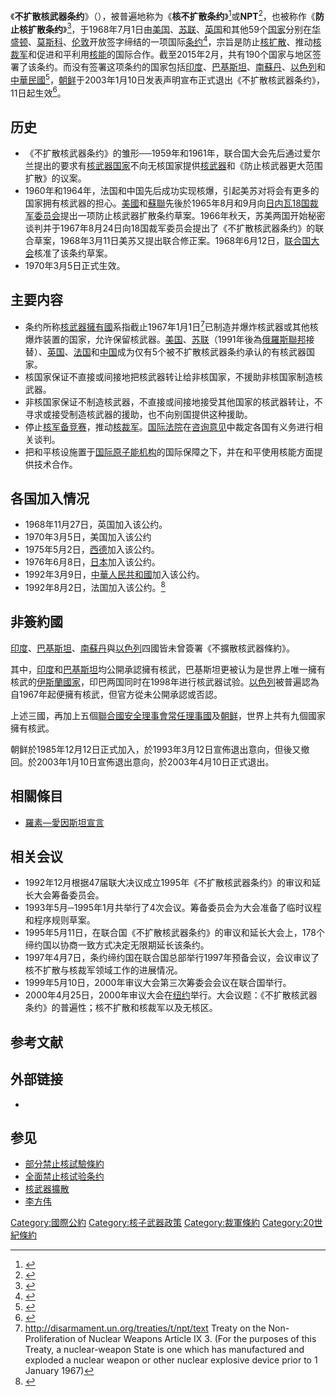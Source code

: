 {{noteTA
|1 = zh:不擴散核武器條約; zh-cn:不扩散核武器条约; zh-tw:核武禁擴條約;
|2 = zh-cn:核试验; zh-tw:核子試爆; zh-hk:核試驗; zh-sg:核试验;
|3 = zh-cn:核武器; zh-tw:核子武器;
}}
{{Infobox Treaty
| name                = 不扩散核武器条约
| long_name           =Treaty on the Non-Proliferation of Nuclear Weapons
| image               = NPT Participation.svg
| image_width         =500 px
| caption             =不擴散核武器條約的參加國
{{Col-begin}}
{{Col-2}}
{{legend|#7EBC41|簽約國}}
{{legend|#B8E185|加入條約國}}
{{legend|#ffff00|非簽約國但受其限制}}
{{Col-2}}
{{legend|orange|退出}}
{{legend|#8E0052|非簽約國}}
{{Col-end}}
| type                =
| date_drafted        =
| date_signed         = 1968年7月1日<ref name=UKdep/>
| location_signed     = {{USSR}}[[莫斯科|莫斯科]]<br>{{UK}}[[伦敦|伦敦]]<br>{{USA}}[[华盛顿特区|华盛顿特区]]<ref name=UKdep/>
| date_sealed         =
| date_effective      = 1970年3月5日<ref name=UKdep>{{cite web|url=https://assets.publishing.service.gov.uk/government/uploads/system/uploads/attachment_data/file/601041/08._Non_Proliferation_Treaty_1968__Status_list.pdf|work=Government of the United Kingdom|accessdate=6 April 2020|title=UK Depositary Status List;Treaty on the Non-Proliferation of Nuclear Weapons|archive-date=2020-11-26|archive-url=https://web.archive.org/web/20201126160355/https://assets.publishing.service.gov.uk/government/uploads/system/uploads/attachment_data/file/601041/08._Non_Proliferation_Treaty_1968__Status_list.pdf|dead-url=no}}</ref>
| condition_effective = 苏联，英国，美国和其他40个签署国批准
| date_expiration     =
| parties             = 190 <ref name=UKdep/><ref>{{cite web|url=http://disarmament.un.org/treaties/t/npt|title=Treaty on the Non-Proliferation of Nuclear Weapons|accessdate=2017-05-13|publisher=[[United_Nations_Office_for_Disarmament_Affairs|United Nations Office for Disarmament Affairs]]|archive-date=2019-11-08|archive-url=https://web.archive.org/web/20191108090439/http://disarmament.un.org/treaties/t/npt|dead-url=no}}</ref>
| depositor           ={{USSR}}<br>{{UK}}<br>{{USA}}
| languages           =英文，俄文，法文，西班牙文和中文
| wikisource          =Nuclear Non-Proliferation Treaty
}}

《'''不扩散核武器条约'''》（{{lang-en|Treaty on the Non-Proliferation of Nuclear Weapons}}），被普遍地称为《'''核不扩散条约'''》<ref name="Black-BranchFleck2016">{{cite book|author1=Jonathan L. Black-Branch|author2=Dieter Fleck|title=Nuclear Non-Proliferation in International Law - Volume III: Legal Aspects of the Use of Nuclear Energy for Peaceful Purposes|url=https://books.google.com/books?id=H8uADQAAQBAJ&pg=PA164|date=14 November 2016|publisher=Springer|isbn=978-94-6265-138-8|pages=164–|access-date=2020-07-27|archive-date=2021-07-06|archive-url=https://web.archive.org/web/20210706113455/https://books.google.com/books?id=H8uADQAAQBAJ&pg=PA164}}</ref>或'''NPT'''<ref name="Experts2019">{{cite book|author=Disha Experts|title=Exclusive Social, Polity & Economy Topics for Civil Services (IAS/IPS) Prelims & Mains Exam|url=https://books.google.com/books?id=nnGrDwAAQBAJ&pg=PA222|date=2 September 2019|publisher=Disha Publications|isbn=978-93-89418-24-8|pages=222–|access-date=2020-07-27|archive-date=2022-04-07|archive-url=https://web.archive.org/web/20220407062359/https://books.google.com/books?id=nnGrDwAAQBAJ&pg=PA222}}</ref>，也被称作《'''防止核扩散条约'''》<ref name="张玉杰2016">{{cite book|author=张玉杰|title=开放型经济|url=https://books.google.com/books?id=RVRqDwAAQBAJ&pg=PA319|date=2016年1月1日|publisher=新华出版社|isbn=978-7-5166-2796-9|pages=319–|access-date=2020年7月27日|archive-date=2022年1月4日|archive-url=https://web.archive.org/web/20220104075440/https://books.google.com/books?id=RVRqDwAAQBAJ&pg=PA319}}</ref>，于1968年7月1日由[[美国|美国]]、[[苏联|苏联]]、[[英国|英国]]和其他59个[[国家|国家]]分别在[[華盛頓哥倫比亞特區|华盛顿]]、[[莫斯科|莫斯科]]、[[伦敦|伦敦]]开放签字缔结的一项国际[[条约|条约]]<ref name="凝視天空2006">{{cite book|author=凝視天空|title=明察秋毫的神眼|url=https://books.google.com/books?id=7VUsAwAAQBAJ&pg=PT174|date=2006年12月8日|publisher=凌网科技股份有限公司|pages=174–|id=GGKEY:TAGQSH22ZUZ|access-date=2020年7月27日|archive-date=2022年1月4日|archive-url=https://web.archive.org/web/20220104070005/https://books.google.com/books?id=7VUsAwAAQBAJ&pg=PT174}}</ref>，宗旨是防止[[核扩散|核扩散]]、推动[[核裁军运动|核裁军]]和促进和平利用[[核技術|核能]]的国际合作。截至2015年2月，共有190个国家与地区签署了该条约。而没有签署这项条约的国家包括[[印度|印度]]、[[巴基斯坦|巴基斯坦]]、[[南蘇丹|南蘇丹]]、[[以色列|以色列]]和[[中華民國|中華民國]]<ref>{{cite web|url=https://www.dw.com/zh/%E4%BC%8A%E6%9C%97%E8%80%83%E8%99%91%E9%80%80%E5%87%BA%E4%B8%8D%E6%89%A9%E6%95%A3%E6%A0%B8%E6%AD%A6%E5%99%A8%E6%9D%A1%E7%BA%A6/a-48519296|title=伊朗考虑退出《不扩散核武器条约》|date=2019年4月28日|publisher=[[德国之声|德国之声]]|access-date=2020年7月27日|archive-date=2022年1月4日|archive-url=https://web.archive.org/web/20220104070003/https://www.dw.com/zh/%E4%BC%8A%E6%9C%97%E8%80%83%E8%99%91%E9%80%80%E5%87%BA%E4%B8%8D%E6%89%A9%E6%95%A3%E6%A0%B8%E6%AD%A6%E5%99%A8%E6%9D%A1%E7%BA%A6/a-48519296}}</ref>，[[朝鲜民主主义人民共和国|朝鲜]]于2003年1月10日发表声明宣布正式退出《不扩散核武器条约》，11日起生效<ref name="陈先才著2017">{{cite book|author=陈先才著|title=台海危机管理模式研究|url=https://books.google.com/books?id=U7w7DwAAQBAJ&pg=PT319|date=2017年10月27日|publisher=九州出版社|isbn=978-7-5108-0541-7|pages=319–|access-date=2020年7月27日|archive-date=2022年1月4日|archive-url=https://web.archive.org/web/20220104070023/https://books.google.com/books?id=U7w7DwAAQBAJ&pg=PT319}}</ref>。

== 历史 ==
* 《不扩散核武器条约》的雏形──1959年和1961年，联合国大会先后通过爱尔兰提出的要求有[[核武器国家|核武器国家]]不向无核国家提供[[核武器|核武器]]和《防止核武器更大范围扩散》的议案。
* 1960年和1964年，法国和中国先后成功实现核爆，引起美苏对将会有更多的国家拥有核武器的担心。[[美國|美國]]和[[蘇聯|蘇聯]]先後於1965年8月和9月向[[日内瓦|日内瓦]][[18国裁军委员会|18国裁军委员会]]提出一项防止核武器扩散条约草案。1966年秋天，苏美两国开始秘密谈判并于1967年8月24日向18国裁军委员会提出了《不扩散核武器条约》的联合草案，1968年3月11日美苏又提出联合修正案。1968年6月12日，[[联合国大会|联合国大会]]核准了该条约草案。
* 1970年3月5日正式生效。

== 主要内容  ==
{{wikisource}}
* 条约所称[[核武器擁有國列表|核武器擁有國]]系指截止1967年1月1日<ref>http://disarmament.un.org/treaties/t/npt/text {{Wayback|url=http://disarmament.un.org/treaties/t/npt/text |date=20200420182332 }} Treaty on the Non-Proliferation of Nuclear Weapons Article IX 3. (For the purposes of this Treaty, a nuclear-weapon State is one which has manufactured and exploded a nuclear weapon or other nuclear explosive device prior to 1 January 1967)</ref>已制造并爆炸核武器或其他核爆炸装置的国家，允许保留核武器。[[美国|美国]]、[[苏联|苏联]]（1991年後為[[俄羅斯聯邦|俄羅斯聯邦]]接替）、[[英国|英国]]、[[法国|法国]]和[[中华人民共和国|中国]]成为仅有5个被不扩散核武器条约承认的有核武器国家。
* 核国家保证不直接或间接地把核武器转让给非核国家，不援助非核国家制造核武器。
* 非核国家保证不制造核武器，不直接或间接地接受其他国家的核武器转让，不寻求或接受制造核武器的援助，也不向别国提供这种援助。
* 停止[[核军备竞赛|核军备竞赛]]，推动[[核裁军运动|核裁军]]。[[国际法院|国际法院]]在[[关于以核武器进行威胁或使用核武器的合法性的咨询意见|咨询意见]]中裁定各国有义务进行相关谈判。
* 把和平核设施置于[[国际原子能机构|国际原子能机构]]的国际保障之下，并在和平使用核能方面提供技术合作。

== 各国加入情况 ==
* 1968年11月27日，英国加入该公约。
* 1970年3月5日，美国加入该公约
* 1975年5月2日，[[西德|西德]]加入该公约。
* 1976年6月8日，[[日本|日本]]加入该公约。
* 1992年3月9日，[[中華人民共和國|中華人民共和國]]加入该公约。
* 1992年8月2日，法国加入该公约。<ref>{{cite web|language=en|url=http://disarmament.un.org/treaties/t/npt|title=Disarmament Treaties Database: Treaty on the Non-Proliferation of Nuclear Weapons (NPT)|accessdate=2013-10-22|archive-date=2019-11-08|archive-url=https://web.archive.org/web/20191108090439/http://disarmament.un.org/treaties/t/npt|dead-url=no}}</ref>

== 非簽約國 ==
[[印度|印度]]、[[巴基斯坦|巴基斯坦]]、[[南蘇丹|南蘇丹]]與[[以色列|以色列]]四國皆未曾簽署《不擴散核武器條約》。

其中，[[印度|印度]]和[[巴基斯坦|巴基斯坦]]均公開承認擁有核武，巴基斯坦更被认为是世界上唯一擁有核武的[[伊斯蘭國家|伊斯蘭國家]]，印巴两国同时在1998年进行核武器试验。[[以色列|以色列]]被普遍認為自1967年起便擁有核武，但官方從未公開承認或否認。

上述三國，再加上五個[[聯合國安全理事會常任理事國|聯合國安全理事會常任理事國]]及[[朝鲜民主主义人民共和国|朝鲜]]，世界上共有九個國家擁有核武。

朝鲜於1985年12月12日正式加入，於1993年3月12日宣佈退出意向，但後又撤回。於2003年1月10日宣佈退出意向，於2003年4月10日正式退出。

{{核武器||hidden = 1}}

== 相關條目 ==
*[[羅素—愛因斯坦宣言|羅素—愛因斯坦宣言]]

== 相关会议 ==
* 1992年12月根据47届联大决议成立1995年《不扩散核武器条约》的审议和延长大会筹备委员会。
* 1993年5月─1995年1月共举行了4次会议。筹备委员会为大会准备了临时议程和程序规则草案。
* 1995年5月11日，在联合国《不扩散核武器条约》的审议和延长大会上，178个缔约国以协商一致方式决定无限期延长该条约。
* 1997年4月7日，条约缔约国在联合国总部举行1997年预备会议，会议审议了核不扩散与核裁军领域工作的进展情况。
* 1999年5月10日，2000年审议大会第三次筹委会会议在联合国举行。
* 2000年4月25日，2000年审议大会在[[纽约|纽约]]举行。大会议题：《不扩散核武器条约》的普遍性；核不扩散和核裁军以及无核区。

== 参考文献 ==
{{Reflist}}

== 外部链接 ==
* {{cite web|language=zh-cn|url=http://www.un.org/chinese/peace/disarmament/t5.htm|title=《不扩散核武器条约》中文全文|publisher=联合国|access-date=2006-07-18|archive-date=2022-01-04|archive-url=https://web.archive.org/web/20220104070027/https://www.un.org/chinese/peace/disarmament/t5.htm}}

== 参见 ==
* [[部分禁止核試驗條約|部分禁止核試驗條約]]
* [[全面禁止核试验条约|全面禁止核试验条约]]
* [[核武器擴散|核武器擴散]]
* [[李方伟|李方伟]]
{{限制核武器条约}}
{{冷战}}
{{日本的條約}}
{{Authority control}}
[[Category:國際公約|Category:國際公約]]
[[Category:核子武器政策|Category:核子武器政策]]
[[Category:裁軍條約|Category:裁軍條約]]
[[Category:20世紀條約|Category:20世紀條約]]